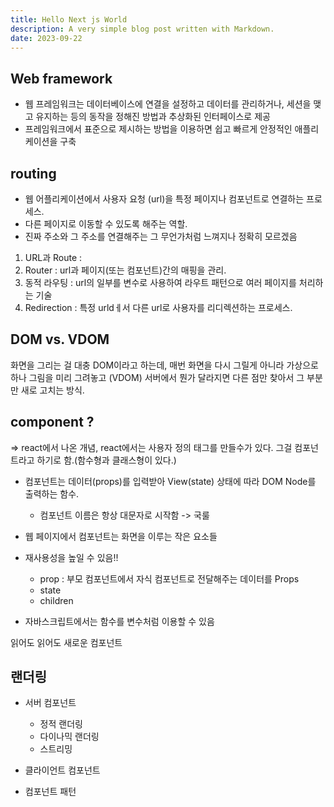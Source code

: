 ```yaml
---
title: Hello Next js World
description: A very simple blog post written with Markdown.
date: 2023-09-22
---
```


  ## Web framework 
- 웹 프레임워크는 데이터베이스에 연결을 설정하고 데이터를 관리하거나, 세션을 맺고 유지하는 등의 동작을 정해진 방법과 추상화된 인터페이스로 제공
- 프레임워크에서 표준으로 제시하는 방법을 이용하면 쉽고 빠르게 안정적인 애플리케이션을 구축

## routing
- 웹 어플리케이션에서 사용자 요청 (url)을 특정 페이지나 컴포넌트로 연결하는 프로세스.
- 다른 페이지로 이동할 수 있도록 해주는 역할.
- 진짜 주소와 그 주소를 연결해주는 그 무언가처럼 느껴지나 정확히 모르겠음 

1. URL과 Route : 
2. Router : url과 페이지(또는 컴포넌트)간의 매핑을 관리.
3. 동적 라우팅 : url의 일부를 변수로 사용하여 라우트 패턴으로 여러 페이지를 처리하는 기술 
4. Redirection : 특정 urldㅔ서 다른 url로 사용자를 리디렉션하는 프로세스. 

## DOM vs. VDOM
화면을 그리는 걸 대충 DOM이라고 하는데, 매번 화면을 다시 그릴게 아니라 가상으로 하나 그림을 미리 그려놓고 (VDOM) 서버에서 뭔가 달라지면 다른 점만 찾아서 그 부분만 새로 고치는 방식.

## component ?
 => react에서 나온 개념, react에서는 사용자 정의 태그를 만들수가 있다. 그걸 컴포넌트라고 하기로 함.(함수형과 클래스형이 있다.) 
- 컴포넌트는 데이터(props)를 입력받아 View(state) 상태에 따라 DOM Node를 출력하는 함수.
    - 컴포넌트 이름은 항상 대문자로 시작함 -> 국룰
- 웹 페이지에서 컴포넌트는 화면을 이루는 작은 요소들
- 재사용성을 높일 수 있음!!
    - prop : 부모 컴포넌트에서 자식 컴포넌트로 전달해주는 데이터를 Props
    - state
    - children

- 자바스크립트에서는 함수를 변수처럼 이용할 수 있음 

읽어도 읽어도 새로운 컴포넌트

## 랜더링
- 서버 컴포넌트
    - 정적 랜더링
    - 다이나믹 랜더링
    - 스트리밍
    
- 클라이언트 컴포넌트
- 컴포넌트 패턴

